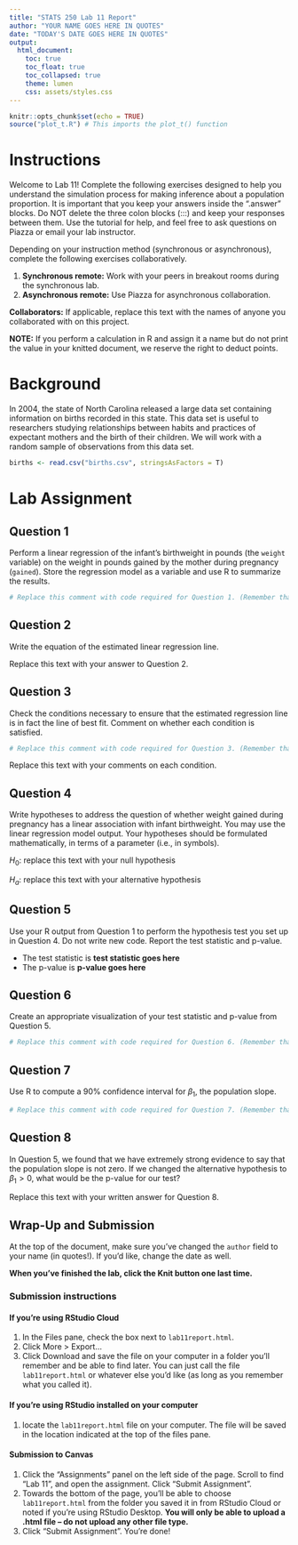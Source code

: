 ```yaml
---
title: "STATS 250 Lab 11 Report"
author: "YOUR NAME GOES HERE IN QUOTES"
date: "TODAY'S DATE GOES HERE IN QUOTES"
output:
  html_document:
    toc: true
    toc_float: true
    toc_collapsed: true
    theme: lumen
    css: assets/styles.css
---
```


```r
knitr::opts_chunk$set(echo = TRUE)
source("plot_t.R") # This imports the plot_t() function
```

# Instructions

Welcome to Lab 11! Complete the following exercises designed to help you understand the simulation process for making inference about a population proportion. It is important that you keep your answers inside the ".answer" blocks. Do NOT delete the three colon blocks (:::) and keep your responses between them. Use the tutorial for help, and feel free to ask questions on Piazza or email your lab instructor.

Depending on your instruction method (synchronous or asynchronous), complete the following exercises collaboratively.

1. **Synchronous remote:** Work with your peers in breakout rooms during the synchronous lab.
1. **Asynchronous remote:** Use Piazza for asynchronous collaboration.

**Collaborators:** If applicable, replace this text with the names of anyone you collaborated with on this project.

**NOTE:** If you perform a calculation in R and assign it a name but do not print the value in your knitted document, we reserve the right to deduct points.

# Background

:::{.background}
In 2004, the state of North Carolina released a large data set containing information on births recorded in this state. This data set is useful to researchers studying relationships between habits and practices of expectant mothers and the birth of their children. We will work with a random sample of observations from this data set.
:::

```r
births <- read.csv("births.csv", stringsAsFactors = T)
```

# Lab Assignment

## Question 1
:::{.question}
Perform a linear regression of the infant's birthweight in pounds (the `weight` variable) on the weight in pounds gained by the mother during pregnancy (`gained`). Store the regression model as a variable and use R to summarize the results.
:::

:::{.answer}
```r
# Replace this comment with code required for Question 1. (Remember that this text is a comment, so R ignores it; you can delete it if you want.) If you don't delete it, **start your code on a new line that doesn't start with #**

```
:::

## Question 2
:::{.question}
Write the equation of the estimated linear regression line.
:::

:::{.answer}
Replace this text with your answer to Question 2.

:::


## Question 3
:::{.question}
Check the conditions necessary to ensure that the estimated regression line is in fact the line of best fit. Comment on whether each condition is satisfied.
:::

:::{.answer}
```r
# Replace this comment with code required for Question 3. (Remember that this text is a comment, so R ignores it; you can delete it if you want.) 

```

Replace this text with your comments on each condition.

:::

## Question 4

:::{.question}
Write hypotheses to address the question of whether weight gained during pregnancy has a linear association with infant birthweight. You may use the linear regression model output. Your hypotheses should be formulated mathematically, in terms of a parameter (i.e., in symbols).
:::
  
:::{.answer}
$H_0$: replace this text with your null hypothesis

$H_a$: replace this text with your alternative hypothesis
:::

## Question 5
:::{.question}
Use your R output from Question 1 to perform the hypothesis test you set up in Question 4. Do not write new code. Report the test statistic and p-value.
:::

:::{.answer}
- The test statistic is **test statistic goes here**
- The p-value is **p-value goes here**
:::

## Question 6
:::{.question}
Create an appropriate visualization of your test statistic and p-value from Question 5.
:::

:::{.answer}
```r
# Replace this comment with code required for Question 6. (Remember that this text is a comment, so R ignores it; you can delete it if you want.) 

```
:::

## Question 7
:::{.question}
Use R to compute a 90% confidence interval for $\beta_1$, the population slope.
:::

:::{.answer}
```r
# Replace this comment with code required for Question 7. (Remember that this text is a comment, so R ignores it; you can delete it if you want.) If you don't delete it, **start your code on a new line that doesn't start with #**

```
:::

## Question 8
:::{.question}
In Question 5, we found that we have extremely strong evidence to say that the population slope is not zero. If we changed the alternative hypothesis to $\beta_1 > 0$, what would be the p-value for our test?
:::

:::{.answer}
Replace this text with your written answer for Question 8.

:::


## Wrap-Up and Submission

At the top of the document, make sure you've changed the `author` field to your name (in quotes!). If you'd like, change the date as well.

**When you've finished the lab, click the Knit button one last time.**


### Submission instructions
#### If you're using RStudio Cloud
1. In the Files pane, check the box next to `lab11report.html`.
2. Click More > Export...
3. Click Download and save the file on your computer in a folder you'll remember and be able to find later. You can just call the file `lab11report.html` or whatever else you'd like (as long as you remember what you called it).

#### If you're using RStudio installed on your computer
1. locate the `lab11report.html` file on your computer. The file will be saved in the location indicated at the top of the files pane.

#### Submission to Canvas

1. Click the "Assignments" panel on the left side of the page. Scroll to find "Lab 11", and open the assignment. Click "Submit Assignment". 
2. Towards the bottom of the page, you'll be able to choose `lab11report.html` from the folder you saved it in from RStudio Cloud or noted if you're using RStudio Desktop. **You will only be able to upload a .html file -- do not upload any other file type.**
  3. Click "Submit Assignment". You're done! 
